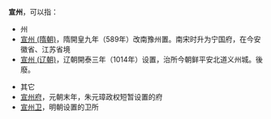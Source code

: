 '''宣州'''，可以指：

*州
*[[宣州_(隋朝)|宣州 (隋朝)]]，隋開皇九年（589年）改南豫州置。南宋时升为宁国府，在今安徽省、江苏省境
*[[宣州_(辽朝)|宣州 (辽朝)]]，辽朝開泰三年（1014年）设置，治所今朝鲜平安北道义州城。後廢。

*其它
*[[宣州府|宣州府]]，元朝末年，朱元璋政权短暂设置的府
*[[宣州卫|宣州卫]]，明朝设置的卫所

{{Disambig|cat=二字中国州名消歧义}}